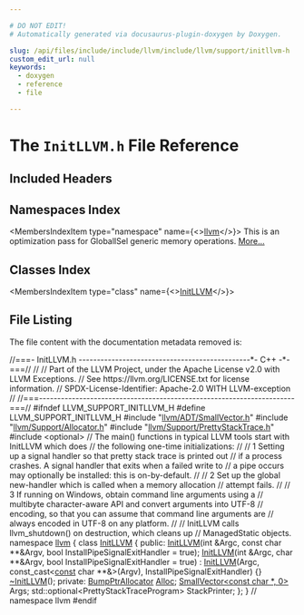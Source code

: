 ```yaml
---

# DO NOT EDIT!
# Automatically generated via docusaurus-plugin-doxygen by Doxygen.

slug: /api/files/include/include/llvm/include/llvm/support/initllvm-h
custom_edit_url: null
keywords:
  - doxygen
  - reference
  - file

---
```





# The `InitLLVM.h` File Reference

<DoxygenPage pluginConfig={pluginConfig}>



## Included Headers

<IncludesList>
<IncludesListItem
  filePath="llvm/ADT/SmallVector.h"
  permalink="/docs/api/files/include/include/llvm/include/llvm/adt/smallvector-h"
  isLocal="true" />
<IncludesListItem
  filePath="llvm/Support/Allocator.h"
  permalink="/docs/api/files/include/include/llvm/include/llvm/support/allocator-h"
  isLocal="true" />
<IncludesListItem
  filePath="llvm/Support/PrettyStackTrace.h"
  permalink="/docs/api/files/include/include/llvm/include/llvm/support/prettystacktrace-h"
  isLocal="true" />
<IncludesListItem
  filePath="optional"
  permalink=""
  isLocal="false" />
</IncludesList>

## Namespaces Index

<MembersIndex>

<MembersIndexItem
  type="namespace"
  name={<><a href="/docs/api/namespaces/llvm">llvm</a></>}>
This is an optimization pass for GlobalISel generic memory operations. <a href="/docs/api/namespaces/llvm/#details">More...</a>
</MembersIndexItem>

</MembersIndex>

## Classes Index

<MembersIndex>

<MembersIndexItem
  type="class"
  name={<><a href="/docs/api/classes/llvm/initllvm">InitLLVM</a></>}>
</MembersIndexItem>

</MembersIndex>


## File Listing

The file content with the documentation metadata removed is:

<ProgramListing>

<Link id="l00001" /><CodeLine lineNumber="1"><span class="doxyHighlightComment">//===- InitLLVM.h -----------------------------------------------&#42;- C++ -&#42;-===//</span></CodeLine>
<Link id="l00002" /><CodeLine lineNumber="2"><span class="doxyHighlightComment">//</span></CodeLine>
<Link id="l00003" /><CodeLine lineNumber="3"><span class="doxyHighlightComment">// Part of the LLVM Project, under the Apache License v2.0 with LLVM Exceptions.</span></CodeLine>
<Link id="l00004" /><CodeLine lineNumber="4"><span class="doxyHighlightComment">// See https://llvm.org/LICENSE.txt for license information.</span></CodeLine>
<Link id="l00005" /><CodeLine lineNumber="5"><span class="doxyHighlightComment">// SPDX-License-Identifier: Apache-2.0 WITH LLVM-exception</span></CodeLine>
<Link id="l00006" /><CodeLine lineNumber="6"><span class="doxyHighlightComment">//</span></CodeLine>
<Link id="l00007" /><CodeLine lineNumber="7"><span class="doxyHighlightComment">//===----------------------------------------------------------------------===//</span></CodeLine>
<Link id="l00008" /><CodeLine lineNumber="8"></CodeLine>
<Link id="l00009" /><CodeLine lineNumber="9"><span class="doxyHighlightPreprocessor">#ifndef LLVM&#95;SUPPORT&#95;INITLLVM&#95;H</span></CodeLine>
<Link id="l00010" /><CodeLine lineNumber="10"><span class="doxyHighlightPreprocessor">#define LLVM&#95;SUPPORT&#95;INITLLVM&#95;H</span></CodeLine>
<Link id="l00011" /><CodeLine lineNumber="11"></CodeLine>
<Link id="l00012" /><CodeLine lineNumber="12"><span class="doxyHighlightPreprocessor">#include &quot;<a href="/docs/api/files/include/include/llvm/include/llvm/adt/smallvector-h">llvm/ADT/SmallVector.h</a>&quot;</span></CodeLine>
<Link id="l00013" /><CodeLine lineNumber="13"><span class="doxyHighlightPreprocessor">#include &quot;<a href="/docs/api/files/include/include/llvm/include/llvm/support/allocator-h">llvm/Support/Allocator.h</a>&quot;</span></CodeLine>
<Link id="l00014" /><CodeLine lineNumber="14"><span class="doxyHighlightPreprocessor">#include &quot;<a href="/docs/api/files/include/include/llvm/include/llvm/support/prettystacktrace-h">llvm/Support/PrettyStackTrace.h</a>&quot;</span></CodeLine>
<Link id="l00015" /><CodeLine lineNumber="15"><span class="doxyHighlightPreprocessor">#include &lt;optional&gt;</span></CodeLine>
<Link id="l00016" /><CodeLine lineNumber="16"></CodeLine>
<Link id="l00017" /><CodeLine lineNumber="17"><span class="doxyHighlightComment">// The main() functions in typical LLVM tools start with InitLLVM which does</span></CodeLine>
<Link id="l00018" /><CodeLine lineNumber="18"><span class="doxyHighlightComment">// the following one-time initializations:</span></CodeLine>
<Link id="l00019" /><CodeLine lineNumber="19"><span class="doxyHighlightComment">//</span></CodeLine>
<Link id="l00020" /><CodeLine lineNumber="20"><span class="doxyHighlightComment">//  1 Setting up a signal handler so that pretty stack trace is printed out</span></CodeLine>
<Link id="l00021" /><CodeLine lineNumber="21"><span class="doxyHighlightComment">//     if a process crashes. A signal handler that exits when a failed write to</span></CodeLine>
<Link id="l00022" /><CodeLine lineNumber="22"><span class="doxyHighlightComment">//     a pipe occurs may optionally be installed: this is on-by-default.</span></CodeLine>
<Link id="l00023" /><CodeLine lineNumber="23"><span class="doxyHighlightComment">//</span></CodeLine>
<Link id="l00024" /><CodeLine lineNumber="24"><span class="doxyHighlightComment">//  2 Set up the global new-handler which is called when a memory allocation</span></CodeLine>
<Link id="l00025" /><CodeLine lineNumber="25"><span class="doxyHighlightComment">//     attempt fails.</span></CodeLine>
<Link id="l00026" /><CodeLine lineNumber="26"><span class="doxyHighlightComment">//</span></CodeLine>
<Link id="l00027" /><CodeLine lineNumber="27"><span class="doxyHighlightComment">//  3 If running on Windows, obtain command line arguments using a</span></CodeLine>
<Link id="l00028" /><CodeLine lineNumber="28"><span class="doxyHighlightComment">//     multibyte character-aware API and convert arguments into UTF-8</span></CodeLine>
<Link id="l00029" /><CodeLine lineNumber="29"><span class="doxyHighlightComment">//     encoding, so that you can assume that command line arguments are</span></CodeLine>
<Link id="l00030" /><CodeLine lineNumber="30"><span class="doxyHighlightComment">//     always encoded in UTF-8 on any platform.</span></CodeLine>
<Link id="l00031" /><CodeLine lineNumber="31"><span class="doxyHighlightComment">//</span></CodeLine>
<Link id="l00032" /><CodeLine lineNumber="32"><span class="doxyHighlightComment">// InitLLVM calls llvm&#95;shutdown() on destruction, which cleans up</span></CodeLine>
<Link id="l00033" /><CodeLine lineNumber="33"><span class="doxyHighlightComment">// ManagedStatic objects.</span></CodeLine>
<Link id="l00034" /><CodeLine lineNumber="34"><span class="doxyHighlightKeyword">namespace </span><span class="doxyHighlight"><a href="/docs/api/namespaces/llvm">llvm</a> &#123;</span></CodeLine>
<Link id="l00035" /><CodeLine lineNumber="35" lineLink="/docs/api/classes/llvm/initllvm"><span class="doxyHighlightKeyword">class </span><span class="doxyHighlight"><a href="/docs/api/classes/llvm/initllvm/#a9640709b52fc6fe255ee87be2cf11fe1">InitLLVM</a> &#123;</span></CodeLine>
<Link id="l00036" /><CodeLine lineNumber="36"><span class="doxyHighlightKeyword">public</span><span class="doxyHighlight">:</span></CodeLine>
<Link id="l00037" /><CodeLine lineNumber="37"><span class="doxyHighlight">  <a href="/docs/api/classes/llvm/initllvm/#a9640709b52fc6fe255ee87be2cf11fe1">InitLLVM</a>(</span><span class="doxyHighlightKeywordType">int</span><span class="doxyHighlight"> &amp;Argc, </span><span class="doxyHighlightKeyword">const</span><span class="doxyHighlight"> </span><span class="doxyHighlightKeywordType">char</span><span class="doxyHighlight"> &#42;&#42;&amp;Argv,</span></CodeLine>
<Link id="l00038" /><CodeLine lineNumber="38"><span class="doxyHighlight">           </span><span class="doxyHighlightKeywordType">bool</span><span class="doxyHighlight"> InstallPipeSignalExitHandler = </span><span class="doxyHighlightKeyword">true</span><span class="doxyHighlight">);</span></CodeLine>
<Link id="l00039" /><CodeLine lineNumber="39" lineLink="/docs/api/classes/llvm/initllvm/#ad726129411eea56337b97032b86b4ead"><span class="doxyHighlight">  <a href="/docs/api/classes/llvm/initllvm/#ad726129411eea56337b97032b86b4ead">InitLLVM</a>(</span><span class="doxyHighlightKeywordType">int</span><span class="doxyHighlight"> &amp;Argc, </span><span class="doxyHighlightKeywordType">char</span><span class="doxyHighlight"> &#42;&#42;&amp;Argv, </span><span class="doxyHighlightKeywordType">bool</span><span class="doxyHighlight"> InstallPipeSignalExitHandler = </span><span class="doxyHighlightKeyword">true</span><span class="doxyHighlight">)</span></CodeLine>
<Link id="l00040" /><CodeLine lineNumber="40"><span class="doxyHighlight">      : <a href="/docs/api/classes/llvm/initllvm/#a9640709b52fc6fe255ee87be2cf11fe1">InitLLVM</a>(Argc, const&#95;cast&lt;<a href="/docs/api/files/lib/lib/target/lib/target/aarch64/aarch64promoteconstant-cpp/#a90f8350fecae261c25be85d38b451bff">const</a> char &#42;&#42;&amp;&gt;(Argv),</span></CodeLine>
<Link id="l00041" /><CodeLine lineNumber="41"><span class="doxyHighlight">                 InstallPipeSignalExitHandler) &#123;&#125;</span></CodeLine>
<Link id="l00042" /><CodeLine lineNumber="42"></CodeLine>
<Link id="l00043" /><CodeLine lineNumber="43"><span class="doxyHighlight">  <a href="/docs/api/classes/llvm/initllvm/#a7d6c2a4b8eaa36939176fc50927fd542">~InitLLVM</a>();</span></CodeLine>
<Link id="l00044" /><CodeLine lineNumber="44"></CodeLine>
<Link id="l00045" /><CodeLine lineNumber="45"><span class="doxyHighlightKeyword">private</span><span class="doxyHighlight">:</span></CodeLine>
<Link id="l00046" /><CodeLine lineNumber="46"><span class="doxyHighlight">  <a href="/docs/api/namespaces/llvm/#a8e612822d4ba7bb36c9c79582a567108">BumpPtrAllocator</a> <a href="/docs/api/namespaces/llvm/#a264176188c0aadccd3ca5b6929b5a2e1aea571dc00aef155a16d4e7e1861e1682">Alloc</a>;</span></CodeLine>
<Link id="l00047" /><CodeLine lineNumber="47"><span class="doxyHighlight">  <a href="/docs/api/classes/llvm/smallvector">SmallVector&lt;const char &#42;, 0&gt;</a> Args;</span></CodeLine>
<Link id="l00048" /><CodeLine lineNumber="48"><span class="doxyHighlight">  std::optional&lt;PrettyStackTraceProgram&gt; StackPrinter;</span></CodeLine>
<Link id="l00049" /><CodeLine lineNumber="49"><span class="doxyHighlight">&#125;;</span></CodeLine>
<Link id="l00050" /><CodeLine lineNumber="50"><span class="doxyHighlight">&#125; </span><span class="doxyHighlightComment">// namespace llvm</span></CodeLine>
<Link id="l00051" /><CodeLine lineNumber="51"></CodeLine>
<Link id="l00052" /><CodeLine lineNumber="52"><span class="doxyHighlightPreprocessor">#endif</span></CodeLine>

</ProgramListing>


</DoxygenPage>
